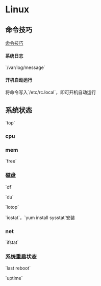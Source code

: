 = Linux =

== 命令技巧 ==
[[cmds/index|命令技巧]]

==== 系统日志 ====
`/var/log/message`

==== 开机自动运行 ====
将命令写入`/etc/rc.local`，即可开机自动运行

== 系统状态 ==

`top`

=== cpu ===

=== mem ===
`free`

=== 磁盘 ===
`df`

`du`

`iotop`

`iostat`，`yum install sysstat`安装

=== net ===
`ifstat` 

=== 系统重启状态 ===
`last reboot`

`uptime`

